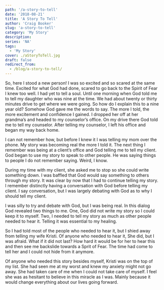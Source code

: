 ```yaml
---
path: '/a-story-to-tell'
date: '2018-08-21'
title: 'A Story To Tell'
author: 'Craig Booker'
slug: 'a-story-to-tell'
category: 'My Story'
description:
series: 'NA'
tags:
  - 'My Story'
cover: ./aStoryToTell.jpg
draft: false
redirect_from:
  - /blog/a-story-to-tell/
---
```


So, here I stood a new person! I was so excited and so scared at the same time. Excited for what God had done, scared to go back to the Spirit of Fear I knew too well. I had yet to tell a soul. Until one morning when God told me to tell my daughter who was nine at the time. We had about twenty or thirty minutes drive to get where we were going. So how do I explain this to a nine year old? Somehow God gave me the words to say. The more I told, the more excitement and confidence I gained. I dropped her off at her grandma’s and headed to my counselor’s office. On my drive there God told me to tell my counselor. After telling my counselor, I left his office and began my way back home.

I can not remember how, but before I knew it I was telling my mom over the phone. My story was becoming real the more I told it. The next thing I remember was being at a client’s office and God telling me to tell my client. God began to use my story to speak to other people. He was saying things to people I do not remember saying. Weird, I know.

During my time with my client, she asked me to stop so she could write something down. I was baffled that God would say something to others through my story. It was clear by now that I had to continue telling my story. I remember distinctly having a conversation with God before telling my client. I say conversation, but I was largely debating with God as to why I should tell my client.

I was silly to try and debate with God, but I was being real. In this dialog God revealed two things to me. One, God did not write my story so I could keep it to myself. Two, I needed to tell my story as much as other people needed to hear it. Telling it was essential to my healing.

So I had told most of the people who needed to hear it, but I shied away from telling my wife Kristi. Of anyone who needed to hear it, She did, but I was afraid. What if it did not last? How hard it would be for her to hear this and then see me backslide towards a Sprit of Fear. The time had come to tell her and I could not hide from it anymore.

Of anyone who needed this story besides myself, Kristi was on the top of my list. She had seen me at my worst and knew my anxiety might not go away. She had taken care of me when I could not take care of myself. I feel she was as hesitant to believe in this miracle as I was. Mainly because it would change everything about our lives going forward.
